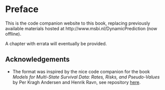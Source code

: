# Preface {.unnumbered}

This is the code companion website to this book, replacing previously available materials hosted at http://www.msbi.nl/DynamicPrediction (now offline).

A chapter with errata will eventually be provided. 

## Acknowledgements {.unnumbered}

- The format was inspired by the nice code companion for the book *Models for Multi-State Survival Data: Rates, Risks, and Pseudo-Values* by Per Kragh Andersen and Henrik Ravn, see repository [here](https://github.com/multi-state-book/companion).